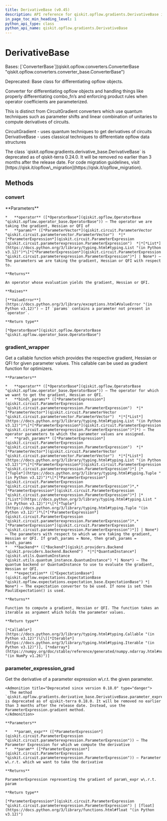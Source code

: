 ```yaml
---
title: DerivativeBase (v0.45)
description: API reference for qiskit.opflow.gradients.DerivativeBase in qiskit v0.45
in_page_toc_min_heading_level: 1
python_api_type: class
python_api_name: qiskit.opflow.gradients.DerivativeBase
---
```


# DerivativeBase

<Class id="qiskit.opflow.gradients.DerivativeBase" isDedicatedPage={true} github="https://github.com/qiskit/qiskit/tree/stable/0.45/qiskit/opflow/gradients/derivative_base.py" signature="qiskit.opflow.gradients.DerivativeBase" modifiers="class">
  Bases: [`ConverterBase`](qiskit.opflow.converters.ConverterBase "qiskit.opflow.converters.converter_base.ConverterBase")

  Deprecated: Base class for differentiating opflow objects.

  Converter for differentiating opflow objects and handling things like properly differentiating combo\_fn’s and enforcing product rules when operator coefficients are parameterized.

  This is distinct from CircuitGradient converters which use quantum techniques such as parameter shifts and linear combination of unitaries to compute derivatives of circuits.

  CircuitGradient - uses quantum techniques to get derivatives of circuits DerivativeBase - uses classical techniques to differentiate opflow data structures

  <Admonition title="Deprecated since version 0.24.0" type="danger">
    The class `qiskit.opflow.gradients.derivative_base.DerivativeBase` is deprecated as of qiskit-terra 0.24.0. It will be removed no earlier than 3 months after the release date. For code migration guidelines, visit [https://qisk.it/opflow\_migration](https://qisk.it/opflow_migration).
  </Admonition>

  ## Methods

  ### convert

  <Function id="qiskit.opflow.gradients.DerivativeBase.convert" signature="convert(operator, params=None)" modifiers="abstract">
    **Parameters**

    *   **operator** ([*OperatorBase*](qiskit.opflow.OperatorBase "qiskit.opflow.operator_base.OperatorBase")) – The operator we are taking the gradient, Hessian or QFI of
    *   **params** ([*ParameterVector*](qiskit.circuit.ParameterVector "qiskit.circuit.parametervector.ParameterVector")  *|*[*ParameterExpression*](qiskit.circuit.ParameterExpression "qiskit.circuit.parameterexpression.ParameterExpression")  *|*[*List*](https://docs.python.org/3/library/typing.html#typing.List "(in Python v3.12)")*\[*[*ParameterExpression*](qiskit.circuit.ParameterExpression "qiskit.circuit.parameterexpression.ParameterExpression")*] | None*) – The parameters we are taking the gradient, Hessian or QFI with respect to.

    **Returns**

    An operator whose evaluation yields the gradient, Hessian or QFI.

    **Raises**

    [**ValueError**](https://docs.python.org/3/library/exceptions.html#ValueError "(in Python v3.12)") – If `params` contains a parameter not present in `operator`.

    **Return type**

    [*OperatorBase*](qiskit.opflow.OperatorBase "qiskit.opflow.operator_base.OperatorBase")
  </Function>

  ### gradient\_wrapper

  <Function id="qiskit.opflow.gradients.DerivativeBase.gradient_wrapper" signature="gradient_wrapper(operator, bind_params, grad_params=None, backend=None, expectation=None)">
    Get a callable function which provides the respective gradient, Hessian or QFI for given parameter values. This callable can be used as gradient function for optimizers.

    **Parameters**

    *   **operator** ([*OperatorBase*](qiskit.opflow.OperatorBase "qiskit.opflow.operator_base.OperatorBase")) – The operator for which we want to get the gradient, Hessian or QFI.
    *   **bind\_params** ([*ParameterExpression*](qiskit.circuit.ParameterExpression "qiskit.circuit.parameterexpression.ParameterExpression")  *|*[*ParameterVector*](qiskit.circuit.ParameterVector "qiskit.circuit.parametervector.ParameterVector")  *|*[*List*](https://docs.python.org/3/library/typing.html#typing.List "(in Python v3.12)")*\[*[*ParameterExpression*](qiskit.circuit.ParameterExpression "qiskit.circuit.parameterexpression.ParameterExpression")*]*) – The operator parameters to which the parameter values are assigned.
    *   **grad\_params** ([*ParameterExpression*](qiskit.circuit.ParameterExpression "qiskit.circuit.parameterexpression.ParameterExpression")  *|*[*ParameterVector*](qiskit.circuit.ParameterVector "qiskit.circuit.parametervector.ParameterVector")  *|*[*List*](https://docs.python.org/3/library/typing.html#typing.List "(in Python v3.12)")*\[*[*ParameterExpression*](qiskit.circuit.ParameterExpression "qiskit.circuit.parameterexpression.ParameterExpression")*] |* [*Tuple*](https://docs.python.org/3/library/typing.html#typing.Tuple "(in Python v3.12)")*\[*[*ParameterExpression*](qiskit.circuit.ParameterExpression "qiskit.circuit.parameterexpression.ParameterExpression")*,* [*ParameterExpression*](qiskit.circuit.ParameterExpression "qiskit.circuit.parameterexpression.ParameterExpression")*] |* [*List*](https://docs.python.org/3/library/typing.html#typing.List "(in Python v3.12)")*\[*[*Tuple*](https://docs.python.org/3/library/typing.html#typing.Tuple "(in Python v3.12)")*\[*[*ParameterExpression*](qiskit.circuit.ParameterExpression "qiskit.circuit.parameterexpression.ParameterExpression")*,* [*ParameterExpression*](qiskit.circuit.ParameterExpression "qiskit.circuit.parameterexpression.ParameterExpression")*]] | None*) – The parameters with respect to which we are taking the gradient, Hessian or QFI. If grad\_params = None, then grad\_params = bind\_params
    *   **backend** ([*Backend*](qiskit.providers.Backend "qiskit.providers.backend.Backend")  *|*[*QuantumInstance*](qiskit.utils.QuantumInstance "qiskit.utils.quantum_instance.QuantumInstance") *| None*) – The quantum backend or QuantumInstance to use to evaluate the gradient, Hessian or QFI.
    *   **expectation** ([*ExpectationBase*](qiskit.opflow.expectations.ExpectationBase "qiskit.opflow.expectations.expectation_base.ExpectationBase") *| None*) – The expectation converter to be used. If none is set then PauliExpectation() is used.

    **Returns**

    Function to compute a gradient, Hessian or QFI. The function takes an iterable as argument which holds the parameter values.

    **Return type**

    [*Callable*](https://docs.python.org/3/library/typing.html#typing.Callable "(in Python v3.12)")\[\[[*Iterable*](https://docs.python.org/3/library/typing.html#typing.Iterable "(in Python v3.12)")], [*ndarray*](https://numpy.org/doc/stable/reference/generated/numpy.ndarray.html#numpy.ndarray "(in NumPy v1.26)")]
  </Function>

  ### parameter\_expression\_grad

  <Function id="qiskit.opflow.gradients.DerivativeBase.parameter_expression_grad" signature="parameter_expression_grad(param_expr, param)" modifiers="static">
    Get the derivative of a parameter expression w\.r.t. the given parameter.

    <Admonition title="Deprecated since version 0.18.0" type="danger">
      The method `qiskit.opflow.gradients.derivative_base.DerivativeBase.parameter_expression_grad()` is deprecated as of qiskit-terra 0.18.0. It will be removed no earlier than 3 months after the release date. Instead, use the ParameterExpression.gradient method.
    </Admonition>

    **Parameters**

    *   **param\_expr** ([*ParameterExpression*](qiskit.circuit.ParameterExpression "qiskit.circuit.parameterexpression.ParameterExpression")) – The Parameter Expression for which we compute the derivative
    *   **param** ([*ParameterExpression*](qiskit.circuit.ParameterExpression "qiskit.circuit.parameterexpression.ParameterExpression")) – Parameter w\.r.t. which we want to take the derivative

    **Returns**

    ParameterExpression representing the gradient of param\_expr w\.r.t. param

    **Return type**

    [*ParameterExpression*](qiskit.circuit.ParameterExpression "qiskit.circuit.parameterexpression.ParameterExpression") | [float](https://docs.python.org/3/library/functions.html#float "(in Python v3.12)")
  </Function>
</Class>


